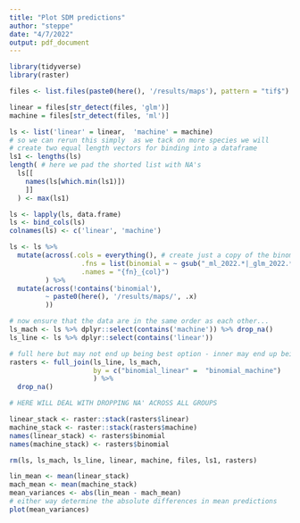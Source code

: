 ```yaml
---
title: "Plot SDM predictions"
author: "steppe"
date: "4/7/2022"
output: pdf_document
---
```


```r
library(tidyverse)
library(raster)
```


```r
files <- list.files(paste0(here(), '/results/maps'), pattern = "tif$")

linear = files[str_detect(files, 'glm')]
machine = files[str_detect(files, 'ml')]

ls <- list('linear' = linear,  'machine' = machine) 
# so we can rerun this simply  as we tack on more species we will
# create two equal length vectors for binding into a dataframe
ls1 <- lengths(ls)
length( # here we pad the shorted list with NA's
  ls[[
    names(ls[which.min(ls1)])
    ]]
  ) <- max(ls1)

ls <- lapply(ls, data.frame) 
ls <- bind_cols(ls)
colnames(ls) <- c('linear', 'machine')

ls <- ls %>% 
  mutate(across(.cols = everything(), # create just a copy of the binomials
                  .fns = list(binomial = ~ gsub("_ml_2022.*|_glm_2022.*|", "", .)),
                  .names = "{fn}_{col}")
         ) %>% 
  mutate(across(!contains('binomial'),
         ~ paste0(here(), '/results/maps/', .x)
         ))

# now ensure that the data are in the same order as each other...
ls_mach <- ls %>% dplyr::select(contains('machine')) %>% drop_na()
ls_line <- ls %>% dplyr::select(contains('linear'))

# full here but may not end up being best option - inner may end up being best
rasters <- full_join(ls_line, ls_mach,
                     by = c("binomial_linear" =  "binomial_machine")
                     ) %>% 
  drop_na()

# HERE WILL DEAL WITH DROPPING NA' ACROSS ALL GROUPS

linear_stack <- raster::stack(rasters$linear)
machine_stack <- raster::stack(rasters$machine)
names(linear_stack) <- rasters$binomial
names(machine_stack) <- rasters$binomial

rm(ls, ls_mach, ls_line, linear, machine, files, ls1, rasters)
```

```r

lin_mean <- mean(linear_stack)
mach_mean <- mean(machine_stack)
mean_variances <- abs(lin_mean - mach_mean)
# either way determine the absolute differences in mean predictions
plot(mean_variances)
```

